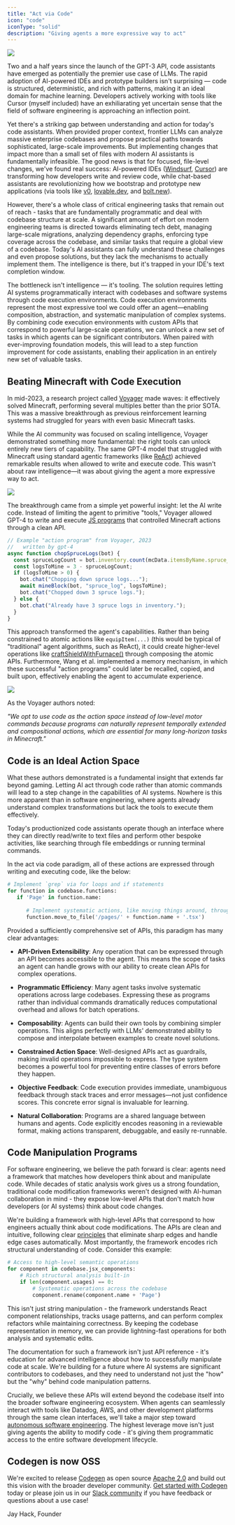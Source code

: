 ```yaml
---
title: "Act via Code"
icon: "code"
iconType: "solid"
description: "Giving agents a more expressive way to act"
---
```


<Frame caption="Voyager (2023) solved agentic tasks with code execution">
  <img src="/images/mine-amethyst.png" />
</Frame>


Two and a half years since the launch of the GPT-3 API, code assistants have emerged as potentially the premier use case of LLMs. The rapid adoption of AI-powered IDEs and prototype builders isn't surprising — code is structured, deterministic, and rich with patterns, making it an ideal domain for machine learning. Developers actively working with tools like Cursor (myself included) have an exhiliarating yet uncertain sense that the field of software engineering is approaching an inflection point.

Yet there's a striking gap between understanding and action for today's code assistants. When provided proper context, frontier LLMs can analyze massive enterprise codebases and propose practical paths towards sophisticated, large-scale improvements. But implementing changes that impact more than a small set of files with modern AI assistants is fundamentally infeasible. The good news is that for focused, file-level changes, we've found real success: AI-powered IDEs ([Windsurf](https://codeium.com/windsurf), [Cursor](https://www.cursor.com/)) are transforming how developers write and review code, while chat-based assistants are revolutionizing how we bootstrap and prototype new applications (via tools like [v0](https://v0.dev/), [lovable.dev](https://lovable.dev/), and [bolt.new](https://bolt.new/)).

However, there's a whole class of critical engineering tasks that remain out of reach - tasks that are fundamentally programmatic and deal with codebase structure at scale. A significant amount of effort on modern engineering teams is directed towards eliminating tech debt, managing large-scale migrations, analyzing dependency graphs, enforcing type coverage across the codebase, and similar tasks that require a global view of a codebase. Today's AI assistants can fully understand these challenges and even propose solutions, but they lack the mechanisms to actually implement them. The intelligence is there, but it's trapped in your IDE's text completion window.


The bottleneck isn't intelligence — it's tooling. The solution requires letting AI systems programmatically interact with codebases and software systems through code execution environments. Code execution environments represent the most expressive tool we could offer an agent—enabling composition, abstraction, and systematic manipulation of complex systems. By combining code execution environments with custom APIs that correspond to powerful large-scale operations, we can unlock a new set of tasks in which agents can be significant contributors. When paired with ever-improving foundation models, this will lead to a step function improvement for code assistants, enabling their application in an entirely new set of valuable tasks.

## Beating Minecraft with Code Execution

In mid-2023, a research project called [Voyager](https://voyager.minedojo.org) made waves: it effectively solved Minecraft, performing several multiples better than the prior SOTA. This was a massive breakthrough as previous reinforcement learning systems had struggled for years with even basic Minecraft tasks.

While the AI community was focused on scaling intelligence, Voyager demonstrated something more fundamental: the right tools can unlock entirely new tiers of capability. The same GPT-4 model that struggled with Minecraft using standard agentic frameworks (like [ReAct](https://klu.ai/glossary/react-agent-model)) achieved remarkable results when allowed to write and execute code. This wasn't about raw intelligence—it was about giving the agent a more expressive way to act.

<Frame>
   <img src="/images/voyager-performance.png" />
</Frame>

The breakthrough came from a simple yet powerful insight: let the AI write code. Instead of limiting the agent to primitive "tools," Voyager allowed GPT-4 to write and execute [JS programs](https://github.com/MineDojo/Voyager/tree/main/skill_library/trial2/skill/code) that controlled Minecraft actions through a clean API.

```javascript
// Example "action program" from Voyager, 2023
//   written by gpt-4
async function chopSpruceLogs(bot) {
  const spruceLogCount = bot.inventory.count(mcData.itemsByName.spruce_log.id);
  const logsToMine = 3 - spruceLogCount;
  if (logsToMine > 0) {
    bot.chat("Chopping down spruce logs...");
    await mineBlock(bot, "spruce_log", logsToMine);
    bot.chat("Chopped down 3 spruce logs.");
  } else {
    bot.chat("Already have 3 spruce logs in inventory.");
  }
}
```

This approach transformed the agent's capabilities. Rather than being constrained to atomic actions like `equipItem(...)` (this would be typical of "traditional" agent algorithms, such as ReAct), it could create higher-level operations like [craftShieldWithFurnace()](https://github.com/MineDojo/Voyager/blob/main/skill_library/trial2/skill/code/craftShieldWithFurnace.js) through composing the atomic APIs. Furthermore, Wang et al. implemented a memory mechanism, in which these successful "action programs" could later be recalled, copied, and built upon, effectively enabling the agent to accumulate experience.

<Frame>
   <img src="/images/voyager-retrieval.png" />
</Frame>

As the Voyager authors noted: 

<Tip>*"We opt to use code as the action space instead of low-level motor commands because programs can naturally represent temporally extended and compositional actions, which are essential for many long-horizon tasks in Minecraft."*</Tip>

## Code is an Ideal Action Space

What these authors demonstrated is a fundamental insight that extends far beyond gaming. Letting AI act through code rather than atomic commands will lead to a step change in the capabilities of AI systems. Nowhere is this more apparent than in software engineering, where agents already understand complex transformations but lack the tools to execute them effectively.

Today's productionized code assistants operate though an interface where they can directly read/write to text files and perform other bespoke activities, like searching through file embeddings or running terminal commands.

In the act via code paradigm, all of these actions are expressed through writing and executing code, like the below:

```python
# Implement `grep` via for loops and if statements
for function in codebase.functions:
   if 'Page' in function.name:  
      
      # Implement systematic actions, like moving things around, through an API
      function.move_to_file('/pages/' + function.name + '.tsx')
```

Provided a sufficiently comprehensive set of APIs, this paradigm has many clear advantages:

- **API-Driven Extensibility**: Any operation that can be expressed through an API becomes accessible to the agent. This means the scope of tasks an agent can handle grows with our ability to create clean APIs for complex operations.

- **Programmatic Efficiency**: Many agent tasks involve systematic operations across large codebases. Expressing these as programs rather than individual commands dramatically reduces computational overhead and allows for batch operations.

- **Composability**: Agents can build their own tools by combining simpler operations. This aligns perfectly with LLMs' demonstrated ability to compose and interpolate between examples to create novel solutions.

- **Constrained Action Space**: Well-designed APIs act as guardrails, making invalid operations impossible to express. The type system becomes a powerful tool for preventing entire classes of errors before they happen.

- **Objective Feedback**: Code execution provides immediate, unambiguous feedback through stack traces and error messages—not just confidence scores. This concrete error signal is invaluable for learning.

- **Natural Collaboration**: Programs are a shared language between humans and agents. Code explicitly encodes reasoning in a reviewable format, making actions transparent, debuggable, and easily re-runnable.

## Code Manipulation Programs

For software engineering, we believe the path forward is clear: agents need a framework that matches how developers think about and manipulate code. While decades of static analysis work gives us a strong foundation, traditional code modification frameworks weren't designed with AI-human collaboration in mind - they expose low-level APIs that don't match how developers (or AI systems) think about code changes.

We're building a framework with high-level APIs that correspond to how engineers actually think about code modifications. The APIs are clean and intuitive, following clear [principles](/introduction/guiding-principles) that eliminate sharp edges and handle edge cases automatically. Most importantly, the framework encodes rich structural understanding of code. Consider this example:

```python
# Access to high-level semantic operations
for component in codebase.jsx_components:
    # Rich structural analysis built-in
    if len(component.usages) == 0:
        # Systematic operations across the codebase
        component.rename(component.name + 'Page')
```

This isn't just string manipulation - the framework understands React component relationships, tracks usage patterns, and can perform complex refactors while maintaining correctness. By keeping the codebase representation in memory, we can provide lightning-fast operations for both analysis and systematic edits.

The documentation for such a framework isn't just API reference - it's education for advanced intelligence about how to successfully manipulate code at scale. We're building for a future where AI systems are significant contributors to codebases, and they need to understand not just the "how" but the "why" behind code manipulation patterns.

Crucially, we believe these APIs will extend beyond the codebase itself into the broader software engineering ecosystem. When agents can seamlessly interact with tools like Datadog, AWS, and other development platforms through the same clean interfaces, we'll take a major step toward [autonomous software engineering](/introduction/about#our-mission). The highest leverage move isn't just giving agents the ability to modify code - it's giving them programmatic access to the entire software development lifecycle.

## Codegen is now OSS

We're excited to release [Codegen](https://github.com/codegen-sh/codegen) as open source [Apache 2.0](https://github.com/codegen-sh/codegen/blob/develop/LICENSE) and build out this vision with the broader developer community. [Get started with Codegen](/introduction/getting-started) today or please join us in our [Slack community](https://community.codegen.com) if you have feedback or questions about a use case!

Jay Hack, Founder